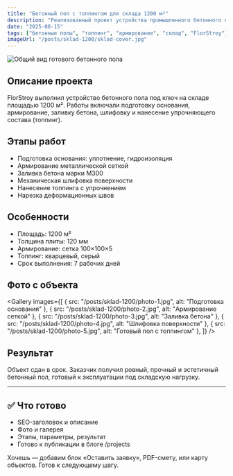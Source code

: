 ```yaml
---
title: "Бетонный пол с топпингом для склада 1200 м²"
description: "Реализованный проект устройства промышленного бетонного пола с армированием и упрочнением в складском комплексе в Подмосковье."
date: "2025-08-15"
tags: ["бетонные полы", "топпинг", "армирование", "склад", "FlorStroy"]
imageUrl: "/posts/sklad-1200/sklad-cover.jpg"
---
```



<Image src="/posts/sklad-1200/sklad-cover.jpg" alt="Общий вид готового бетонного пола" />

## Описание проекта

FlorStroy выполнил устройство бетонного пола под ключ на складе площадью 1200 м². Работы включали подготовку основания, армирование, заливку бетона, шлифовку и нанесение упрочняющего состава (топпинг).

## Этапы работ

- Подготовка основания: уплотнение, гидроизоляция
- Армирование металлической сеткой
- Заливка бетона марки М300
- Механическая шлифовка поверхности
- Нанесение топпинга с упрочнением
- Нарезка деформационных швов

## Особенности

- Площадь: 1200 м²
- Толщина плиты: 120 мм
- Армирование: сетка 100×100×5
- Топпинг: кварцевый, серый
- Срок выполнения: 7 рабочих дней

## Фото с объекта

<Gallery
  images={[
    { src: "/posts/sklad-1200/photo-1.jpg", alt: "Подготовка основания" },
    { src: "/posts/sklad-1200/photo-2.jpg", alt: "Армирование сеткой" },
    { src: "/posts/sklad-1200/photo-3.jpg", alt: "Заливка бетона" },
    { src: "/posts/sklad-1200/photo-4.jpg", alt: "Шлифовка поверхности" },
    { src: "/posts/sklad-1200/photo-5.jpg", alt: "Готовый пол с топпингом" },
  ]}
/>

## Результат

Объект сдан в срок. Заказчик получил ровный, прочный и эстетичный бетонный пол, готовый к эксплуатации под складскую нагрузку.

---

## ✅ Что готово

- SEO-заголовок и описание
- Фото и галерея
- Этапы, параметры, результат
- Готово к публикации в блоге /projects

Хочешь — добавим блок «Оставить заявку», PDF-смету, или карту объектов. Готов к следующему шагу.